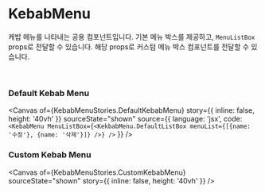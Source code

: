 
<Meta title="common/KebabMenu" of={KebabMenuStories} />

# KebabMenu

케밥 메뉴를 나타내는 공용 컴포넌트입니다. 기본 메뉴 박스를 제공하고, `MenuListBox` props로 전달할 수 있습니다.
해당 props로 커스텀 메뉴 박스 컴포넌트를 전달할 수 있습니다.

<br/>

### Default Kebab Menu

<Canvas 
  of={KebabMenuStories.DefaultKebabMenu}
  story={{
    inline: false,
    height: '40vh'
  }} 
  sourceState="shown"
  source={{
    language: 'jsx',
    code: `<KebabMenu MenuListBox={<KekbabMenu.DefaultListBox menuList={[{name: '수정'}, {name: '삭제'}]} />} />`
  }}
/>

### Custom Kebab Menu

<Canvas 
  of={KebabMenuStories.CustomKebabMenu}
  sourceState="shown"
  story={{
    inline: false,
    height: '40vh'
  }} 
/>